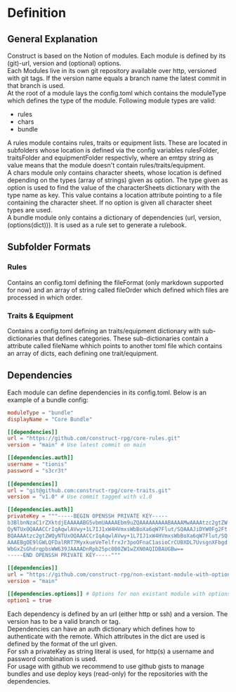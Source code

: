 # Definition

## General Explanation
Construct is based on the Notion of modules. Each module is defined by its (git)-url, version and (optional) options.  
Each Modules live in its own git repository available over http, versioned with git tags. If the version name equals a branch name the latest commit in that branch is used.  
At the root of a module lays the config.toml which contains the moduleType which defines the type of the module. Following module types are valid:

- rules
- chars
- bundle


A rules module contains rules, traits or equipment lists. These are located in subfolders whose location is defined via the config variables rulesFolder, traitsFolder and equipmentFolder respectivly, where an emtpy string as value means that the module doesn't contain rules/traits/equipment.  
A chars module only contains character sheets, whose location is defined depending on the types (array of strings) given as option. The type given as option is used to find the value of the characterSheets dictionary with the type name as key. This value contains a location attribute pointing to a file containing the character sheet. If no option is given all character sheet types are used.  
A bundle module only contains a dictionary of dependencies (url, version, (options(dict))). It is used as a rule set to generate a rulebook.

## Subfolder Formats
### Rules
Contains an config.toml defining the fileFormat (only markdown supported for now) and an array of string called fileOrder which defined which files are processed in which order.

### Traits & Equipment
Contains a config.toml defining an traits/equipment dictionary with sub-dictionaries that defines categories. These sub-dictionaries contain a attribute called fileName whhich points to another toml file which contains an array of dicts, each defining one trait/equipment.

## Dependencies
Each module can define dependencies in its config.toml. Below is an example of a bundle config:

```toml
moduleType = "bundle"
displayName = "Core Bundle"

[[dependencies]]
url = "https://github.com/construct-rpg/core-rules.git"
version = "main" # Use latest commit on main

[[dependencies.auth]]
username = "tionis"
password = "s3cr3t"
 
[[dependencies]]
url = "git@github.com:construct-rpg/core-traits.git"
version = "v1.0" # Use commit tagged with v1.0

[[dependencies.auth]]
privateKey = """-----BEGIN OPENSSH PRIVATE KEY-----
b3BlbnNzaC1rZXktdjEAAAAABG5vbmUAAAAEbm9uZQAAAAAAAAABAAAAMwAAAAtzc2gtZW
QyNTUxOQAAACCrIqAqwlAVwy+1L7IJ1xW4HVmxsWbBoXa6qW7Flut/SQAAAJiDYW0Fg2Ft
BQAAAAtzc2gtZWQyNTUxOQAAACCrIqAqwlAVwy+1L7IJ1xW4HVmxsWbBoXa6qW7Flut/SQ
AAAEBgOE9lGWLQFDalRRT7MyxkueVeTelfrxJr3poOFnaC1asioCrCUBXDL7UvsgnXFbgd
WbGxZsGhdrqpbsWW639JAAAADnRpb25pc0B0ZW1wZXN0AQIDBAUGBw==
-----END OPENSSH PRIVATE KEY-----"""

[[dependencies]]
url = "https://github.com/construct-rpg/non-existant-module-with-options.git"
version = "main"

[[dependencies.options]] # Options for non existant module with options
option1 = true
```

Each dependency is defined by an url (either http or ssh) and a version.
The version has to be a valid branch or tag.  
Dependencies can have an auth dictionary which defines how to authenticate with the remote. Which attributes in the dict are used is defined by the format of the url given.  
For ssh a privateKey as string literal is used, for http(s) a username and password combination is used.  
For usage with github we recommend to use github gists to manage bundles and use deploy keys (read-only) for the repositories with the dependencies.